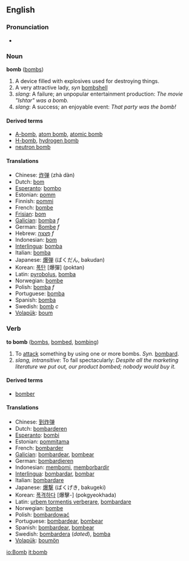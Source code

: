 ==English==
===Pronunciation===
*{{audio|en-us-bomb.ogg|Audio (US)}}

===Noun===
'''bomb''' ([[bombs]])

#A device filled with explosives used for destroying things.
#A very attractive lady, ''syn'' [[bombshell]]
#''slang'': A failure; an unpopular entertainment production: ''The movie "Ishtar" was a bomb.''
#''slang'': A success; an enjoyable event: ''That party was the bomb!''

====Derived terms====
*[[A-bomb]], [[atom bomb]], [[atomic bomb]]
*[[H-bomb]], [[hydrogen bomb]]
*[[neutron bomb]]

====Translations====
*Chinese: [[炸弹]] (zhà dàn)
*Dutch: [[bom]]
*[[Esperanto]]: [[bombo]]
*Estonian: [[pomm]]
*Finnish: [[pommi]]
*French: [[bombe]]
*[[Frisian]]: [[bom]]
*[[Galician]]: [[bomba]] ''f''
*German: [[Bombe]] ''f''
*Hebrew: [[פצצה|פְּצָצָה]] ''f''
*Indonesian: [[bom]]
*[[Interlingua]]: [[bomba]]
*Italian: [[bomba]]
*Japanese: [[爆弾]] (ばくだん, bakudan)
*Korean: [[폭탄]] [爆彈] (poktan)
*Latin: [[pyrobolus]], [[bomba]]
*Norwegian: [[bombe]]
*Polish: [[bomba]] ''f''
*Portuguese: [[bomba]]
*Spanish: [[bomba]]
*Swedish: [[bomb#Swedish|bomb]] ''c''
*[[Volapük]]: [[boum]]

=== Verb ===
'''to bomb''' ([[bombs]], [[bombed]], [[bombing]])

#To [[attack]] something by using one or more bombs. ''Syn.'' [[bombard]].
#''slang, intransitive'': To fail spectacularly: ''Despite all the marketing literature we put out, our product bombed; nobody would buy it.''

====Derived terms====
*[[bomber]]

====Translations====
*Chinese: [[到炸弹]]
*Dutch: [[bombarderen]]
*[[Esperanto]]: [[bombi]]
*Estonian: [[pommitama]]
*French: [[bombarder]]
*[[Galician]]: [[bombardear]], [[bombear]]
*German: [[bombardieren]]
*Indonesian: [[bom|membomi]], [[borbardir|memborbardir]]
*[[Interlingua]]: [[bombardar]], [[bombar]]
*Italian: [[bombardare]]
*Japanese: [[爆撃]] (ばくげき, bakugeki)
*Korean: [[폭격하다]] [爆擊-] (pokgyeokhada)
*Latin: [[urbem tormentis verberare]], [[bombardare]]
*Norwegian: [[bombe]]
*Polish: [[bombardować]]
*Portuguese: [[bombardear]], [[bombear]]
*Spanish: [[bombardear]], [[bombear]]
*Swedish: [[bombardera]] (''dated''), [[bomba]]
*[[Volapük]]: [[boumön]]

[[io:Bomb]]
[[it:bomb]]